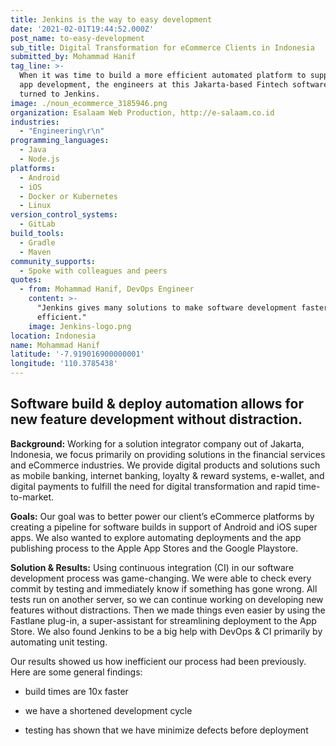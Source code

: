 ```yaml
---
title: Jenkins is the way to easy development
date: '2021-02-01T19:44:52.000Z'
post_name: to-easy-development
sub_title: Digital Transformation for eCommerce Clients in Indonesia
submitted_by: Mohammad Hanif
tag_line: >-
  When it was time to build a more efficient automated platform to support rapid
  app development, the engineers at this Jakarta-based Fintech software company
  turned to Jenkins.
image: ./noun_ecommerce_3185946.png
organization: Esalaam Web Production, http://e-salaam.co.id
industries:
  - "Engineering\r\n"
programming_languages:
  - Java
  - Node.js
platforms:
  - Android
  - iOS
  - Docker or Kubernetes
  - Linux
version_control_systems:
  - GitLab
build_tools:
  - Gradle
  - Maven
community_supports:
  - Spoke with colleagues and peers
quotes:
  - from: Mohammad Hanif, DevOps Engineer
    content: >-
      "Jenkins gives many solutions to make software development faster and more
      efficient."
    image: Jenkins-logo.png
location: Indonesia
name: Mohammad Hanif
latitude: '-7.919016900000001'
longitude: '110.3785438'
---
```

## Software build & deploy automation allows for new feature development without distraction.

**Background:** Working for a solution integrator company out of Jakarta, Indonesia, we focus primarily on providing solutions in the financial services and eCommerce industries. We provide digital products and solutions such as mobile banking, internet banking, loyalty & reward systems, e-wallet, and digital payments to fulfill the need for digital transformation and rapid time-to-market.

**Goals:** Our goal was to better power our client’s eCommerce platforms by creating a pipeline for software builds in support of Android and iOS super apps. We also wanted to explore automating deployments and the app publishing process to the Apple App Stores and the Google Playstore.

<Testimonal idx="0" />

**Solution & Results:** Using continuous integration (CI) in our software development process was game-changing. We were able to check every commit by testing and immediately know if something has gone wrong. All tests run on another server, so we can continue working on developing new features without distractions. Then we made things even easier by using the Fastlane plug-in, a super-assistant for streamlining deployment to the App Store. We also found Jenkins to be a big help with DevOps & CI primarily by automating unit testing.

Our results showed us how inefficient our process had been previously. Here are some general findings:

-   build times are 10x faster

-   we have a shortened development cycle

-   testing has shown that we have minimize defects before deployment
